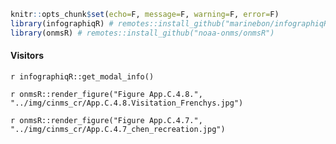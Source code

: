 ```r
knitr::opts_chunk$set(echo=F, message=F, warning=F, error=F)
library(infographiqR) # remotes::install_github("marinebon/infographiqR") 
library(onmsR) # remotes::install_github("noaa-onms/onmsR")
```

#### Visitors

`r infographiqR::get_modal_info()`

`r onmsR::render_figure("Figure App.C.4.8.", "../img/cinms_cr/App.C.4.8.Visitation_Frenchys.jpg")`

`r onmsR::render_figure("Figure App.C.4.7.", "../img/cinms_cr/App.C.4.7_chen_recreation.jpg")`

